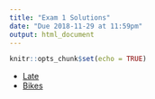```yaml
---
title: "Exam 1 Solutions"
date: "Due 2018-11-29 at 11:59pm"
output: html_document
---
```


```r
knitr::opts_chunk$set(echo = TRUE)
```

+ [Late](exam1_late_sol.R)
+ [Bikes](exam1_bikes_sol.R)
